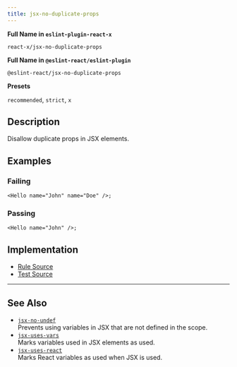 ```yaml
---
title: jsx-no-duplicate-props
---
```


**Full Name in `eslint-plugin-react-x`**

```plain copy
react-x/jsx-no-duplicate-props
```

**Full Name in `@eslint-react/eslint-plugin`**

```plain copy
@eslint-react/jsx-no-duplicate-props
```

**Presets**

`recommended`, `strict`, `x`
## Description

Disallow duplicate props in JSX elements.

## Examples

### Failing

```tsx
<Hello name="John" name="Doe" />;
```

### Passing

```tsx
<Hello name="John" />;
```

## Implementation

- [Rule Source](https://github.com/Rel1cx/eslint-react/tree/main/packages/plugins/eslint-plugin-react-x/src/rules/jsx-no-duplicate-props.ts)
- [Test Source](https://github.com/Rel1cx/eslint-react/tree/main/packages/plugins/eslint-plugin-react-x/src/rules/jsx-no-duplicate-props.spec.ts)

---

## See Also

- [`jsx-no-undef`](./jsx-no-undef)\
  Prevents using variables in JSX that are not defined in the scope.
- [`jsx-uses-vars`](./jsx-uses-vars)\
  Marks variables used in JSX elements as used.
- [`jsx-uses-react`](./jsx-uses-react)\
  Marks React variables as used when JSX is used.
